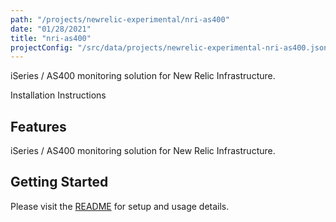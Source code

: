 ```yaml
---
path: "/projects/newrelic-experimental/nri-as400"
date: "01/28/2021"
title: "nri-as400"
projectConfig: "/src/data/projects/newrelic-experimental-nri-as400.json"
---
```


<!-- Imports must occur at the top of the file -->

iSeries / AS400 monitoring solution for New Relic Infrastructure.

<Link to="https://github.com/newrelic-experimental/nri-as400">Installation Instructions</Link>

## Features

iSeries / AS400 monitoring solution for New Relic Infrastructure.

## Getting Started

Please visit the [README](https://github.com/newrelic-experimental/nri-as400#readme) for setup and usage details.
